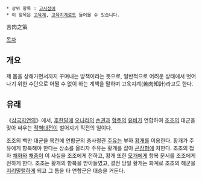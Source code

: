  * 상위 항목 : [[고사성어]]
 * 이 항목은 [[고육계]], [[고육지계]]로도 들어올 수 있습니다.

苦肉之策

[[목차]]

== 개요 ==
제 몸을 상해가면서까지 꾸며내는 방책이라는 뜻으로, 일반적으로 어려운 상태에서 벗어나기 위한 수단으로 어쩔 수 없이 하는 계책을 말하며 고육지계(苦肉知計)라고도 한다.

== 유래 ==
《[[삼국지연의]]》에서, [[후한]]말에 [[오나라]]의 [[손권]]과 [[형주]]의 [[유비]]가 연합하여 [[조조]]의 대군을 맞아 싸우는 [[적벽대전]]이 벌어지기 직전의 일이다. 

조조의 백만 대군을 목전에 연합군의 총사령관 [[주유]]는 부하 [[황개]]를 이용한다. 황개가 주유에게 항복해야 한다는 상소를 올리자 주유는 황개를 잡아 [[곤장]]형에 처한다. 조조의 첩자 [[채화]]와 [[채중]]이 이 사실을 조조에게 전하고, 황개 또한 [[모개]]에게 항복 문서를 조조에게 전하게 한다. 조조는 황개의 항복을 받아들였고, 결전 당일 황개는 화계로 조조의 해군을 [[지리멸렬]]하게 되고 그 틈을 타 연합군은 대승을 거둔다.
